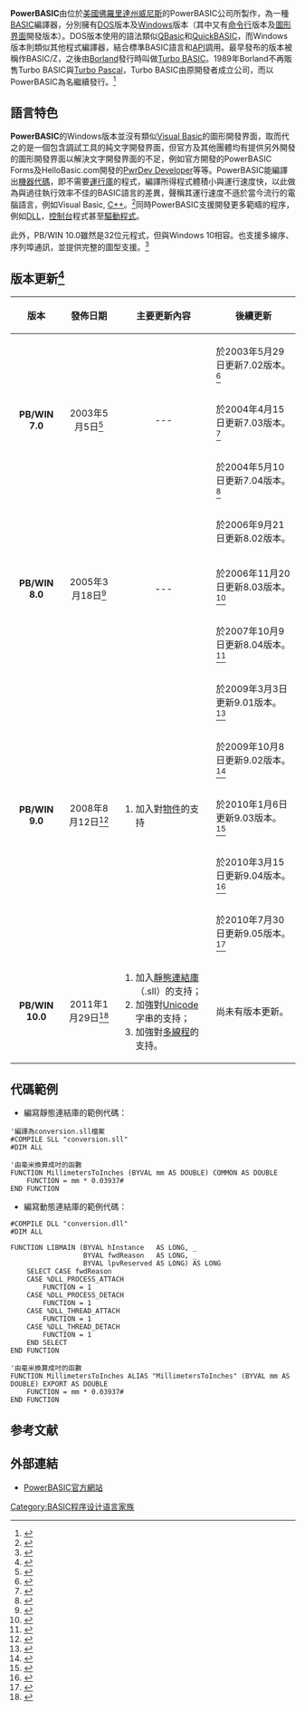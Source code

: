 {{Infobox programming language
|name = PowerBASIC
|logo = [[File:Pbwin9logo.jpg|128px]]
|paradigm =
|year = 1996年?
|designer =
|developer =
|latest_release_version = 10.0
|latest_release_date = 2011年1月29日
|typing =
|implementations = PowerBASIC
|dialects =
|influenced_by = [[BASIC|BASIC]]
|influenced =
|operating_system = [[Windows|Windows]], [[DOS|DOS]]
|license =
|website = [http://www.powerbasic.com/ PowerBASIC: Basic Compilers]
}}

'''PowerBASIC'''由位於[[美國|美國]][[佛羅里達州|佛羅里達州]][[威尼斯|威尼斯]]的PowerBASIC公司所製作，為一種[[BASIC|BASIC]]編譯器，分別擁有[[DOS|DOS]]版本及[[Windows|Windows]]版本（其中又有[[命令行|命令行]]版本及[[图形界面|圖形界面]]開發版本）。DOS版本使用的語法類似[[QBasic|QBasic]]和[[QuickBASIC|QuickBASIC]]，而Windows版本則類似其他程式編譯器，結合標準BASIC語言和[[API|API]]調用。最早發布的版本被稱作BASIC/Z，之後由[[Borland|Borland]]發行時叫做[[Turbo_BASIC|Turbo BASIC]]。1989年Borland不再販售Turbo BASIC與[[Turbo_Pascal|Turbo Pascal]]，Turbo BASIC由原開發者成立公司，而以PowerBASIC為名繼續發行。<ref>{{cite web|url=http://www.accessmylibrary.com/coms2/summary_0286-28422911_ITM|title=PowerBASIC makes smooth move; Tech company finds region's affordability attractive.|3=|publisher=Sarasota Herald Tribune (October , 2000)|accessdate=2008-03-12|last=|first=|archive-date=2011-05-18|archive-url=https://web.archive.org/web/20110518152520/http://www.accessmylibrary.com/coms2/summary_0286-28422911_ITM|dead-url=no}}</ref>

== 語言特色 ==
'''PowerBASIC'''的Windows版本並沒有類似[[Visual_Basic|Visual Basic]]的圖形開發界面，取而代之的是一個包含調試工具的純文字開發界面，但官方及其他團體均有提供另外開發的圖形開發界面以解決文字開發界面的不足，例如官方開發的PowerBASIC Forms及HelloBasic.com開發的[[PwrDev_Developer|PwrDev Developer]]等等。PowerBASIC能編譯出[[机器代码|機器代碼]]，即不需要[[函式庫|運行庫]]的程式，編譯所得程式體積小與運行速度快，以此做為與過往執行效率不佳的BASIC語言的差異，聲稱其運行速度不遜於當今流行的電腦語言，例如Visual Basic, [[C++|C++]]。<ref>{{Cite web |url=http://www.powerbasic.com/products/pbdll32/ |title=PowerBASIC官方介紹 |accessdate=2010-02-12 |archive-date=2008-03-08 |archive-url=https://web.archive.org/web/20080308053722/http://www.powerbasic.com/products/pbdll32/ |dead-url=no }}</ref>同時PowerBASIC支援開發更多範疇的程序，例如[[DLL|DLL]]，[[控制面板|控制台]]程式甚至[[驅動程式|驅動程式]]。

此外，PB/WIN 10.0雖然是32位元程式，但與Windows 10相容。也支援多線序、序列埠通訊，並提供完整的圖型支援。<ref>{{Cite web|title=PowerBASIC Compiler for Windows Version 10|url=https://www.powerbasic.com/Content/Images/uploaded/PowerBASIC%20Compiler%20for%20Windows%20v10.0.pdf|accessdate=2019-12-02|author=|date=|format=|publisher=|language=|archive-date=2018-11-07|archive-url=https://web.archive.org/web/20181107233325/https://www.powerbasic.com/Content/Images/uploaded/PowerBASIC%20Compiler%20for%20Windows%20v10.0.pdf|dead-url=no}}</ref>

== 版本更新<ref>{{Cite web |url=http://www.powerbasic.com/support/pbforums/forumdisplay.php?f=6 |title=版本更新資料來源：PowerBASIC官方論壇產品發佈頁 |accessdate=2010-02-12 |archive-date=2010-01-03 |archive-url=https://web.archive.org/web/20100103223351/http://www.powerbasic.com/support/pbforums/forumdisplay.php?f=6 |dead-url=no }}</ref> ==
{| class="wikitable" style="width: 100%"
|-
! 版本 !! 發佈日期 !! 主要更新內容 !! 後續更新
|-
| rowspan=3 style="text-align: center" | '''PB/WIN 7.0'''
| rowspan=3 style="text-align: center" | 2003年5月5日<ref>{{Cite web |url=http://www.powerbasic.com/support/pbforums/showthread.php?t=11 |title=Free Updates to PB/CC 3 and PB/Win 7.0 - PowerBASIC Peer Support Forums |accessdate=2011-04-09 |archive-date=2011-07-18 |archive-url=https://web.archive.org/web/20110718150717/http://www.powerbasic.com/support/pbforums/showthread.php?t=11 |dead-url=no }}</ref>
| rowspan=3 style="text-align: center" | ---
| 於2003年5月29日更新7.02版本。<ref>{{Cite web |url=http://www.powerbasic.com/support/pbforums/showthread.php?t=12 |title=Free Updates to PB/CC 3 and PB/Win 7（x.02 release） - PowerBASIC Peer Support Forums |accessdate=2011-04-09 |archive-date=2011-07-18 |archive-url=https://web.archive.org/web/20110718152941/http://www.powerbasic.com/support/pbforums/showthread.php?t=12 |dead-url=no }}</ref>
|-
| 於2004年4月15日更新7.03版本。<ref>{{Cite web |url=http://www.powerbasic.com/support/pbforums/showthread.php?t=14 |title=Free Updates to PB/CC 3 and PB/Win 7（x.03 release） - PowerBASIC Peer Support Forums |accessdate=2011-04-09 |archive-date=2011-07-18 |archive-url=https://web.archive.org/web/20110718150729/http://www.powerbasic.com/support/pbforums/showthread.php?t=14 |dead-url=no }}</ref>
|-
| 於2004年5月10日更新7.04版本。<ref>{{Cite web |url=http://www.powerbasic.com/support/pbforums/showthread.php?t=15 |title=Free Updates to PB/CC 3 and PB/Win 7（x.04 release） - PowerBASIC Peer Support Forums |accessdate=2011-04-09 |archive-date=2011-07-18 |archive-url=https://web.archive.org/web/20110718152751/http://www.powerbasic.com/support/pbforums/showthread.php?t=15 |dead-url=no }}</ref>
|-
| rowspan=3 style="text-align: center" | '''PB/WIN 8.0'''
| rowspan=3 style="text-align: center" | 2005年3月18日<ref>{{Cite web |url=http://www.powerbasic.com/support/pbforums/showthread.php?t=16 |title=Free Updates to PB/CC 4, PB/Win 8, and PB/Forms 1.5 - PowerBASIC Peer Support Forums |accessdate=2011-04-09 |archive-date=2011-07-18 |archive-url=https://web.archive.org/web/20110718152946/http://www.powerbasic.com/support/pbforums/showthread.php?t=16 |dead-url=no }}</ref>
| rowspan=3 style="text-align: center" | ---
| 於2006年9月21日更新8.02版本。
|-
| 於2006年11月20日更新8.03版本。<ref>{{Cite web |url=http://www.powerbasic.com/support/pbforums/showthread.php?t=17 |title=Free Updates to PB/CC 4 and PB/Win 8（x.03 release） - PowerBASIC Peer Support Forums |accessdate=2011-04-09 |archive-date=2011-07-18 |archive-url=https://web.archive.org/web/20110718152752/http://www.powerbasic.com/support/pbforums/showthread.php?t=17 |dead-url=no }}</ref>
|-
| 於2007年10月9日更新8.04版本。<ref>{{Cite web |url=http://www.powerbasic.com/support/pbforums/showthread.php?t=35131 |title=Free Updates to PB/CC 4 and PB/Win 8（x.04 release） - PowerBASIC Peer Support Forums |accessdate=2011-04-09 |archive-date=2010-01-04 |archive-url=https://web.archive.org/web/20100104103054/http://powerbasic.com/support/pbforums/showthread.php?t=35131 |dead-url=no }}</ref>
|-
| rowspan=5 style="text-align: center" | '''PB/WIN 9.0'''
| rowspan=5 style="text-align: center" | 2008年8月12日<ref>{{Cite web |url=http://www.powerbasic.com/support/pbforums/showthread.php?t=38203 |title=Release of PowerBASIC 9.0 for Windows - PowerBASIC Peer Support Forums |accessdate=2011-04-09 |archive-date=2011-07-18 |archive-url=https://web.archive.org/web/20110718153002/http://www.powerbasic.com/support/pbforums/showthread.php?t=38203 |dead-url=no }}</ref>
| rowspan=5 | 
#加入對[[物件_(電腦科學)|物件]]的支持
| 於2009年3月3日更新9.01版本。<ref>{{Cite web |url=http://www.powerbasic.com/support/pbforums/showthread.php?t=40039 |title=Free Updates to PB/CC 5 and PB/Win 9（x.01 release） - PowerBASIC Peer Support Forums |accessdate=2011-04-09 |archive-date=2011-07-18 |archive-url=https://web.archive.org/web/20110718151649/http://www.powerbasic.com/support/pbforums/showthread.php?t=40039 |dead-url=no }}</ref>
|-
|於2009年10月8日更新9.02版本。<ref>{{Cite web |url=http://www.powerbasic.com/support/pbforums/showthread.php?t=41656 |title=Free Updates to PB/CC 5 and PB/Win 9（x.02 release） - PowerBASIC Peer Support Forums |accessdate=2011-04-09 |archive-date=2011-07-18 |archive-url=https://web.archive.org/web/20110718151659/http://www.powerbasic.com/support/pbforums/showthread.php?t=41656 |dead-url=no }}</ref>
|-
| 於2010年1月6日更新9.03版本。<ref>{{Cite web |url=http://www.powerbasic.com/support/pbforums/showthread.php?t=42452 |title=Free Updates to PB/CC 5 and PB/Win 9（x.03 release） - PowerBASIC Peer Support Forums |accessdate=2011-04-09 |archive-date=2011-07-18 |archive-url=https://web.archive.org/web/20110718151701/http://www.powerbasic.com/support/pbforums/showthread.php?t=42452 |dead-url=no }}</ref>
|-
| 於2010年3月15日更新9.04版本。<ref>{{Cite web |url=http://www.powerbasic.com/support/pbforums/showthread.php?t=43084 |title=Free Updates to PB/CC 5 and PB/Win 9（x.04 release） - PowerBASIC Peer Support Forums |accessdate=2011-04-09 |archive-date=2011-07-18 |archive-url=https://web.archive.org/web/20110718152814/http://www.powerbasic.com/support/pbforums/showthread.php?t=43084 |dead-url=no }}</ref>
|-
| 於2010年7月30日更新9.05版本。<ref>{{Cite web |url=http://www.powerbasic.com/support/pbforums/showthread.php?t=44187 |title=Free Updates to PB/CC 5 and PB/Win 9（x.05 release） - PowerBASIC Peer Support Forums |accessdate=2011-04-09 |archive-date=2011-07-18 |archive-url=https://web.archive.org/web/20110718153013/http://www.powerbasic.com/support/pbforums/showthread.php?t=44187 |dead-url=no }}</ref>
|-
| style="text-align: center" | '''PB/WIN 10.0'''
| style="text-align: center" | 2011年1月29日<ref>{{Cite web |url=http://www.powerbasic.com/support/pbforums/showthread.php?t=46443 |title=PB/Win 10 & PB/CC 6 -- What's new? - PowerBASIC Peer Support Forums |access-date=2011-04-09 |archive-url=https://web.archive.org/web/20140724185525/http://www.powerbasic.com/support/pbforums/showthread.php?t=46443 |archive-date=2014-07-24 |dead-url=yes }}</ref>
| 
#加入[[靜態連結函式庫|靜態連結庫]]（.sll）的支持；
#加強對[[Unicode|Unicode]]字串的支持；
#加強對[[多線程|多線程]]的支持。
| 尚未有版本更新。
|}

== 代碼範例 ==
* 編寫靜態連結庫的範例代碼：
<syntaxhighlight lang="freebasic">
'編譯為conversion.sll檔案
#COMPILE SLL "conversion.sll"
#DIM ALL

'由毫米換算成吋的函數
FUNCTION MillimetersToInches (BYVAL mm AS DOUBLE) COMMON AS DOUBLE
    FUNCTION = mm * 0.03937#
END FUNCTION
</syntaxhighlight>

* 編寫動態連結庫的範例代碼：
<syntaxhighlight lang="freebasic">
#COMPILE DLL "conversion.dll"
#DIM ALL

FUNCTION LIBMAIN (BYVAL hInstance   AS LONG, _
                  BYVAL fwdReason   AS LONG, _
                  BYVAL lpvReserved AS LONG) AS LONG
    SELECT CASE fwdReason
    CASE %DLL_PROCESS_ATTACH
        FUNCTION = 1
    CASE %DLL_PROCESS_DETACH
        FUNCTION = 1
    CASE %DLL_THREAD_ATTACH
        FUNCTION = 1
    CASE %DLL_THREAD_DETACH
        FUNCTION = 1
    END SELECT
END FUNCTION

'由毫米換算成吋的函數
FUNCTION MillimetersToInches ALIAS "MillimetersToInches" (BYVAL mm AS DOUBLE) EXPORT AS DOUBLE
    FUNCTION = mm * 0.03937#
END FUNCTION
</syntaxhighlight>

== 参考文献 ==
<div class="references-small">
<references />
</div>

== 外部連結 ==
* [http://www.powerbasic.com PowerBASIC官方網站]{{Wayback|url=http://www.powerbasic.com/ |date=20091219070001 }}

{{程序设计语言|PowerBASIC}}
{{BASIC}}

[[Category:BASIC程序设计语言家族|Category:BASIC程序设计语言家族]]